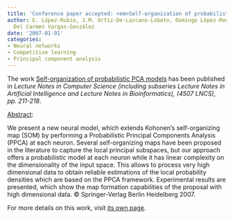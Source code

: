 ```yaml
---
title: 'Conference paper accepted: <em>Self-organization of probabilistic PCA models</em>'
author: E. López-Rubio, J.M. Ortiz-De-Lazcano-Lobato, Domingo López-Rodríguez, M.
  Del Carmen Vargas-González
date: '2007-01-01'
categories:
- Neural networks
- Competitive learning
- Principal component analysis
---
```


The work <u>Self-organization of probabilistic PCA models</u> has been published in <em>Lecture Notes in Computer Science (including subseries Lecture Notes in Artificial Intelligence and Lecture Notes in Bioinformatics), (4507 LNCS), <em>pp. 211-218</em></em>.

<u>Abstract</u>:



We present a new neural model, which extends Kohonen's self-organizing map (SOM) by performing a Probabilistic Principal Components Analysis (PPCA) at each neuron. Several self-organizing maps have been proposed in the literature to capture the local principal subspaces, but our approach offers a probabilistic model at each neuron while it has linear complexity on the dimensionality of the input space. This allows to process very high dimensional data to obtain reliable estimations of the local probability densities which are based on the PPCA framework. Experimental results are presented, which show the map formation capabilities of the proposal with high dimensional data. © Springer-Verlag Berlin Heidelberg 2007.




For more details on this work, visit <a href='/publications/conferences/2007-iwann2'>its own page</a>.
